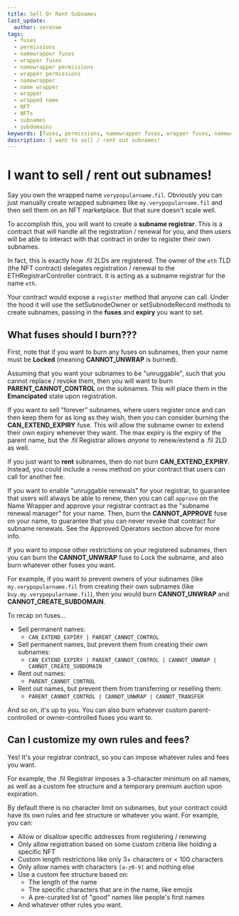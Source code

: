 ```yaml
---
title: Sell Or Rent Subnames
last_update:
  author: serenae
tags:
  - fuses
  - permissions
  - namewrapper fuses
  - wrapper fuses
  - namewrapper permissions
  - wrapper permissions
  - namewrapper
  - name wrapper
  - wrapper
  - wrapped name
  - NFT
  - NFTs
  - subnames
  - subdomains
keywords: [fuses, permissions, namewrapper fuses, wrapper fuses, namewrapper permissions, wrapper permissions, namewrapper, name wrapper, wrapper, wrapped name, NFT, NFTs, subnames, subdomains]
description: I want to sell / rent out subnames!
---
```


# I want to sell / rent out subnames!

Say you own the wrapped name `verypopularname.fil`. Obviously you can just manually create wrapped subnames like `my.verypopularname.fil` and then sell them on an NFT marketplace. But that sure doesn't scale well.

To accomplish this, you will want to create a **subname registrar**. This is a contract that will handle all the registration / renewal for you, and then users will be able to interact with that contract in order to register their own subnames.

In fact, this is exactly how .fil 2LDs are registered. The owner of the `eth` TLD (the NFT contract) delegates registration / renewal to the ETHRegistrarController contract. It is acting as a subname registrar for the name `eth`.

Your contract would expose a `register` method that anyone can call. Under the hood it will use the <Link to="https://github.com/ensdomains/ens-contracts/tree/master/contracts/wrapper#setsubnodeowner">setSubnodeOwner</Link> or <Link to="https://github.com/ensdomains/ens-contracts/tree/master/contracts/wrapper#setsubnoderecord">setSubnodeRecord</Link> methods to create subnames, passing in the **fuses** and **expiry** you want to set.

## What fuses should I burn???

First, note that if you want to burn any fuses on subnames, then your name must be **Locked** (meaning **CANNOT_UNWRAP** is burned).

Assuming that you want your subnames to be "unruggable", such that you cannot replace / revoke them, then you will want to burn **PARENT_CANNOT_CONTROL** on the subnames. This will place them in the **Emancipated** state upon registration.

If you want to sell "forever" subnames, where users register once and can then keep them for as long as they wish, then you can consider burning the **CAN_EXTEND_EXPIRY** fuse. This will allow the subname owner to extend their own expiry whenever they want. The max expiry is the expiry of the parent name, but the .fil Registrar allows *anyone* to renew/extend a .fil 2LD as well.

If you just want to **rent** subnames, then do not burn **CAN_EXTEND_EXPIRY**. Instead, you could include a `renew` method on your contract that users can call for another fee.

If you want to enable "unruggable renewals" for your registrar, to guarantee that users will always be able to renew, then you can call `approve` on the Name Wrapper and approve your registrar contract as the "subname renewal manager" for your name. Then, burn the **CANNOT_APPROVE** fuse on your name, to guarantee that you can never revoke that contract for subname renewals. See the <Link to="/dev-basics/namewrapper/approved-operators">Approved Operators</Link> section above for more info.

If you want to impose other restrictions on your registered subnames, then you can burn the **CANNOT_UNWRAP** fuse to Lock the subname, and also burn whatever other fuses you want.

For example, if you want to prevent owners of your subnames (like `my.verypopularname.fil` from creating their own subnames (like `buy.my.verypopularname.fil`), then you would burn **CANNOT_UNWRAP** and **CANNOT_CREATE_SUBDOMAIN**.

To recap on fuses…

* Sell permanent names:
   - `CAN_EXTEND_EXPIRY | PARENT_CANNOT_CONTROL`
* Sell permanent names, but prevent them from creating their own subnames:
   - `CAN_EXTEND_EXPIRY | PARENT_CANNOT_CONTROL | CANNOT_UNWRAP | CANNOT_CREATE_SUBDOMAIN`
* Rent out names:
   - `PARENT_CANNOT_CONTROL`
* Rent out names, but prevent them from transferring or reselling them:
   - `PARENT_CANNOT_CONTROL | CANNOT_UNWRAP | CANNOT_TRANSFER`

And so on, it's up to you. You can also burn whatever custom parent-controlled or owner-controlled fuses you want to.

## Can I customize my own rules and fees?

Yes! It's your registrar contract, so you can impose whatever rules and fees you want.

For example, the .fil Registrar imposes a 3-character minimum on all names, as well as a <Link to="/core/registration/fees">custom fee structure</Link> and a <Link to="/core/registration/temporary-premium">temporary premium auction</Link> upon expiration.

By default there is no character limit on subnames, but your contract could have its own rules and fee structure or whatever you want. For example, you can:

* Allow or disallow specific addresses from registering / renewing
* Only allow registration based on some custom criteria like holding a specific NFT
* Custom length restrictions like only 3+ characters or < 100 characters
* Only allow names with characters `[a-z0-9]` and nothing else
* Use a custom fee structure based on:
   - The length of the name
   - The specific characters that are in the name, like emojis
   - A pre-curated list of "good" names like people's first names
* And whatever other rules you want.
